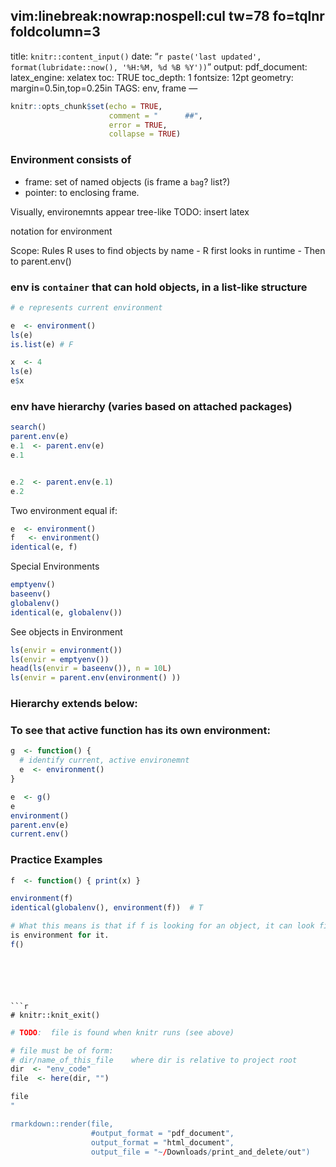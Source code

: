 	 vim:linebreak:nowrap:nospell:cul tw=78 fo=tqlnr foldcolumn=3 
--- 
title: `knitr::content_input()` 
date: "`r paste('last updated', 
    format(lubridate::now(), '%H:%M, %d %B %Y'))`"
output: 
  pdf_document: 
    latex_engine: xelatex
toc: TRUE 
toc_depth:  1 
fontsize: 12pt 
geometry: margin=0.5in,top=0.25in 
TAGS:  env, frame
---

```r
knitr::opts_chunk$set(echo = TRUE,
                      comment = "      ##",
                      error = TRUE,
                      collapse = TRUE)


```

### Environment consists of 
  - frame:  set of named objects (is frame a `bag`? list?)
  - pointer:  to enclosing frame.


Visually, environemnts appear tree-like
TODO:  insert latex


<e> notation for environment

Scope: Rules R uses to find objects by name
  - R first looks in runtime <e>
  - Then to parent.env()

### env is `container` that can hold objects, in a list-like structure
```r
# e represents current environment

e  <- environment()
ls(e)
is.list(e) # F

```
```r
x  <- 4
ls(e)
e$x

```

### env have hierarchy (varies based on attached packages)
```r
search()
parent.env(e)
e.1  <- parent.env(e)
e.1


e.2  <- parent.env(e.1)
e.2
```


Two environment equal if:
```r
e  <- environment()
f   <- environment()
identical(e, f)
```

Special Environments
```r
emptyenv()
baseenv()
globalenv()
identical(e, globalenv())

```

See objects in Environment
```r
ls(envir = environment())
ls(envir = emptyenv())
head(ls(envir = baseenv()), n = 10L)
ls(envir = parent.env(environment() ))
```

### Hierarchy extends below:
###  To see that active function has its own environment:
```r

g  <- function() {
  # identify current, active environemnt
  e  <- environment()
}

e  <- g()
e
environment()
parent.env(e)
current.env()
```
### Practice Examples
```r
f  <- function() { print(x) }

environment(f)
identical(globalenv(), environment(f))  # T

# What this means is that if f is looking for an object, it can look find it
is environment for it.
f()

```



```





```r
# knitr::knit_exit()
```


```r

# TODO:  file is found when knitr runs (see above)

# file must be of form:
# dir/name_of_this_file    where dir is relative to project root
dir  <- "env_code"
file  <- here(dir, "")

file
"

rmarkdown::render(file,
                  #output_format = "pdf_document",
                  output_format = "html_document",
                  output_file = "~/Downloads/print_and_delete/out")
```
